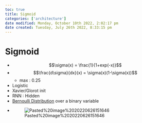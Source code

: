```yaml
---
toc: true
title: Sigmoid
categories: ['architecture']
date modified: Monday, October 10th 2022, 2:02:17 pm
date created: Tuesday, July 26th 2022, 8:33:15 pm
---
```


# Sigmoid
- $$\sigma(x) = \frac{1}{1+exp(-x)}$$
- $$\frac{d\sigma}{dx}(x) = \sigma(x)(1-\sigma(x))$$
	- max : 0.25
- Logistic
- Xavier/Glorot init
- RNN : Hidden
- [Bernoulli Distribution](Bernoulli%20Distribution.qmd) over a binary variable
- ![Pasted%20image%2020220626151646](images/Pasted%20image%2020220626151646.jpg)



